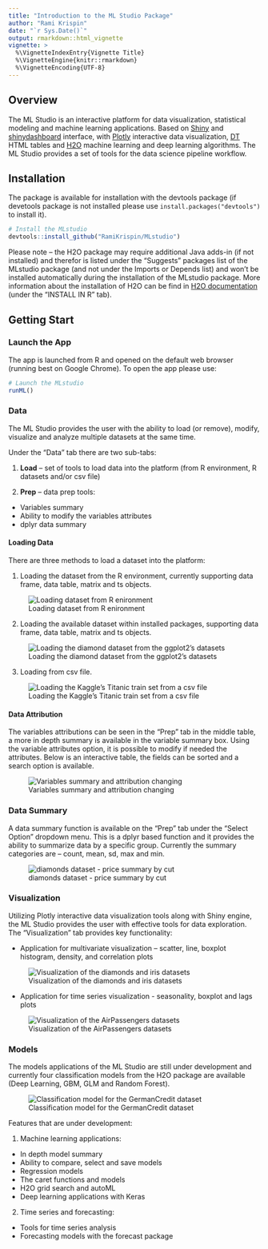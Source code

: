 ```yaml
---
title: "Introduction to the ML Studio Package"
author: "Rami Krispin"
date: "`r Sys.Date()`"
output: rmarkdown::html_vignette
vignette: >
  %\VignetteIndexEntry{Vignette Title}
  %\VignetteEngine{knitr::rmarkdown}
  %\VignetteEncoding{UTF-8}
---
```

## **Overview**

The ML Studio is an interactive platform for data visualization, statistical modeling and machine learning applications. Based on [Shiny](http://shiny.rstudio.com/) and [shinydashboard](https://rstudio.github.io/shinydashboard/) interface, with [Plotly](https://plot.ly/r/) interactive data visualization, [DT](https://rstudio.github.io/DT/) HTML tables and [H2O](https://www.h2o.ai/) machine learning and deep learning algorithms. The ML Studio provides a set of tools for the data science pipeline workflow.
 
## **Installation**

The package is available for installation with the devtools package (if devetools package is not installed please use `install.packages("devtools")` to install it).

```r
# Install the MLstudio
devtools::install_github("RamiKrispin/MLstudio")
```
Please note – the H2O package may require additional Java adds-in (if not installed) and therefor is listed under the “Suggests” packages list of the MLstudio package (and not under the Imports or Depends list) and won’t be installed automatically during the installation of the MLstudio package. More information about the installation of H2O can be find in [H2O documentation](http://h2o-release.s3.amazonaws.com/h2o/rel-weierstrass/7/index.html) (under the "INSTALL IN R" tab).

## **Getting Start**
### **Launch the App**
The app is launched from R and opened on the default web browser (running best on Google Chrome). To open the app please use:

```r
# Launch the MLstudio
runML()
```

### **Data**

The ML Studio provides the user with the ability to load (or remove), modify, visualize and analyze multiple datasets at the same time.

Under the “Data” tab there are two sub-tabs:

1.	**Load** – set of tools to load data into the platform (from R environment, R datasets and/or csv file)

2.	**Prep** – data prep tools:

- Variables summary
- Ability to modify the variables attributes 
- dplyr data summary


#### **Loading Data**
There are three methods to load a dataset into the platform:

1.	Loading the dataset from the R environment, currently supporting data frame, data table, matrix and ts objects.

![Loading dataset from R enironment](../vignettes/gif/Load_from_R.gif)

2.	Loading the available dataset within installed packages, supporting data frame, data table, matrix and ts objects.

![Loading the diamond dataset from the ggplot2's datasets](../vignettes/gif/Installed_R_Datasets.gif)

3.	Loading from csv file.

![Loading the Kaggle's Titanic train set from a csv file](../vignettes/gif/Load_CSV.gif)

#### **Data Attribution**

The variables attributions can be seen in the “Prep” tab in the middle table, a more in depth summary is available in the variable summary box. Using the variable attributes option, it is possible to modify if needed the attributes. Below is an interactive table, the fields can be sorted and a search option is available. 

![Variables summary and attribution changing](../vignettes/gif/Data_Prep.gif)


### **Data Summary**

A data summary function is available on the “Prep” tab under the “Select Option” dropdown menu. This is a dplyr based function and it provides the ability to summarize data by a specific group. Currently the summary categories are – count, mean, sd, max and min.

![diamonds dataset - price summary by cut](../vignettes/gif/Data_Summary.gif)

### **Visualization**

Utilizing Plotly interactive data visualization tools along with Shiny engine, the ML Studio provides the user with effective tools for data exploration. The "Visualization" tab provides key functionality:

- Application for multivariate visualization – scatter, line, boxplot histogram, density, and correlation plots

![Visualization of the diamonds and iris datasets](../vignettes/gif/Data_Vis.gif)

- Application for time series visualization - seasonality, boxplot and lags plots

![Visualization of the AirPassengers datasets](../vignettes/gif/Data_Vis_ts.gif)

### **Models**

The models applications of the ML Studio are still under development and currently four classification models from the H2O package are available (Deep Learning, GBM, GLM and Random Forest).

![Classification model for the GermanCredit dataset](../vignettes/gif/Models.gif)

Features that are under development:

1. Machine learning applications:
- In depth model summary
- Ability to compare, select and save models
- Regression models
- The caret functions and models
- H2O grid search and autoML
- Deep learning applications with Keras

2. Time series and forecasting:
- Tools for time series analysis
- Forecasting models with the forecast package
